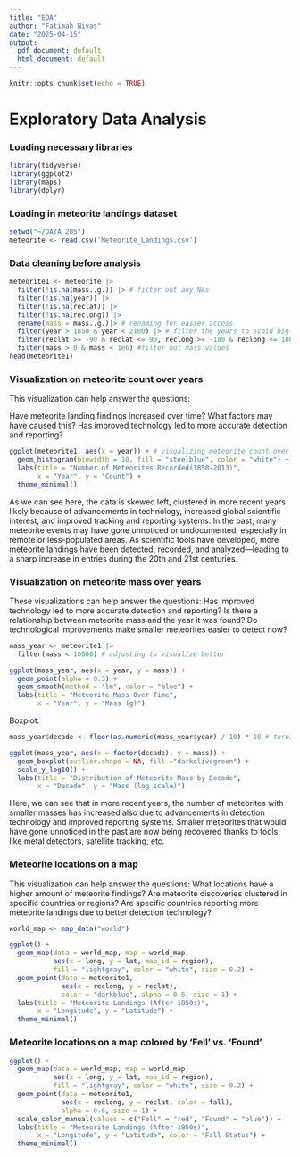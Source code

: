 ---
title: "EDA"
author: "Fatimah Niyas"
date: "2025-04-15"
output:
  pdf_document: default
  html_document: default
---

```{r setup, include=FALSE}
knitr::opts_chunk$set(echo = TRUE)
```

# Exploratory Data Analysis

### Loading necessary libraries
```{r}
library(tidyverse)
library(ggplot2)
library(maps)
library(dplyr)
```

### Loading in meteorite landings dataset

```{r}
setwd("~/DATA 205")
meteorite <- read.csv('Meteorite_Landings.csv')
```

### Data cleaning before analysis
```{r}
meteorite1 <- meteorite |>
  filter(!is.na(mass..g.)) |> # filter out any NAs
  filter(!is.na(year)) |>
  filter(!is.na(reclat)) |>
  filter(!is.na(reclong)) |>
  rename(mass = mass..g.)|> # renaming for easier access
  filter(year > 1850 & year < 2100) |> # filter the years to avoid big outliers
  filter(reclat >= -90 & reclat <= 90, reclong >= -180 & reclong <= 180) |> # make sure the coordinates are valid
  filter(mass > 0 & mass < 1e6) #filter out mass values
head(meteorite1)
```

### Visualization on meteorite count over years

This visualization can help answer the questions: 

Have meteorite landing findings increased over time?
What factors may have caused this?
Has improved technology led to more accurate detection and reporting?

```{r}
ggplot(meteorite1, aes(x = year)) + # visualizing meteorite count over years
  geom_histogram(binwidth = 10, fill = "steelblue", color = "white") +
  labs(title = "Number of Meteorites Recorded(1850-2013)",
       x = "Year", y = "Count") +
  theme_minimal()
```
As we can see here, the data is skewed left, clustered in more recent years likely because of advancements in technology, increased global scientific interest, and improved tracking and reporting systems. In the past, many meteorite events may have gone unnoticed or undocumented, especially in remote or less-populated areas. As scientific tools have developed, more meteorite landings have been detected, recorded, and analyzed—leading to a sharp increase in entries during the 20th and 21st centuries.

### Visualization on meteorite mass over years

These visualizations can help answer the questions: 
Has improved technology led to more accurate detection and reporting?
Is there a relationship between meteorite mass and the year it was found?
Do technological improvements make smaller meteorites easier to detect now?

```{r}
mass_year <- meteorite1 |>
  filter(mass < 10000) # adjusting to visualize better

ggplot(mass_year, aes(x = year, y = mass)) +
  geom_point(alpha = 0.3) +
  geom_smooth(method = "lm", color = "blue") +
  labs(title = "Meteorite Mass Over Time",
       x = "Year", y = "Mass (g)")
```
Boxplot: 
```{r}
mass_year$decade <- floor(as.numeric(mass_year$year) / 10) * 10 # turning year into by decade

ggplot(mass_year, aes(x = factor(decade), y = mass)) +
  geom_boxplot(outlier.shape = NA, fill ="darkolivegreen") +
  scale_y_log10() +
  labs(title = "Distribution of Meteorite Mass by Decade",
       x = "Decade", y = "Mass (log scale)")
```

Here, we can see that in more recent years, the number of meteorites with smaller masses has increased also due to advancements in detection technology and improved reporting systems. Smaller meteorites that would have gone unnoticed in the past are now being recovered thanks to tools like metal detectors, satellite tracking, etc.

### Meteorite locations on a map

This visualization can help answer the questions: 
What locations have a higher amount of meteorite findings? 
Are meteorite discoveries clustered in specific countries or regions?
Are specific countries reporting more meteorite landings due to better detection technology?


```{r}
world_map <- map_data("world")

ggplot() +
  geom_map(data = world_map, map = world_map,
           aes(x = long, y = lat, map_id = region),
           fill = "lightgray", color = "white", size = 0.2) +
  geom_point(data = meteorite1,
             aes(x = reclong, y = reclat),
             color = "darkblue", alpha = 0.5, size = 1) +
  labs(title = "Meteorite Landings (After 1850s)",
       x = "Longitude", y = "Latitude") +
  theme_minimal()
```

### Meteorite locations on a map colored by 'Fell' vs. 'Found'

```{r}
ggplot() +
  geom_map(data = world_map, map = world_map,
           aes(x = long, y = lat, map_id = region),
           fill = "lightgray", color = "white", size = 0.2) +
  geom_point(data = meteorite1,
             aes(x = reclong, y = reclat, color = fall),
             alpha = 0.6, size = 1) +
  scale_color_manual(values = c("Fell" = "red", "Found" = "blue")) +
  labs(title = "Meteorite Landings (After 1850s)",
       x = "Longitude", y = "Latitude", color = "Fall Status") +
  theme_minimal()
```   



